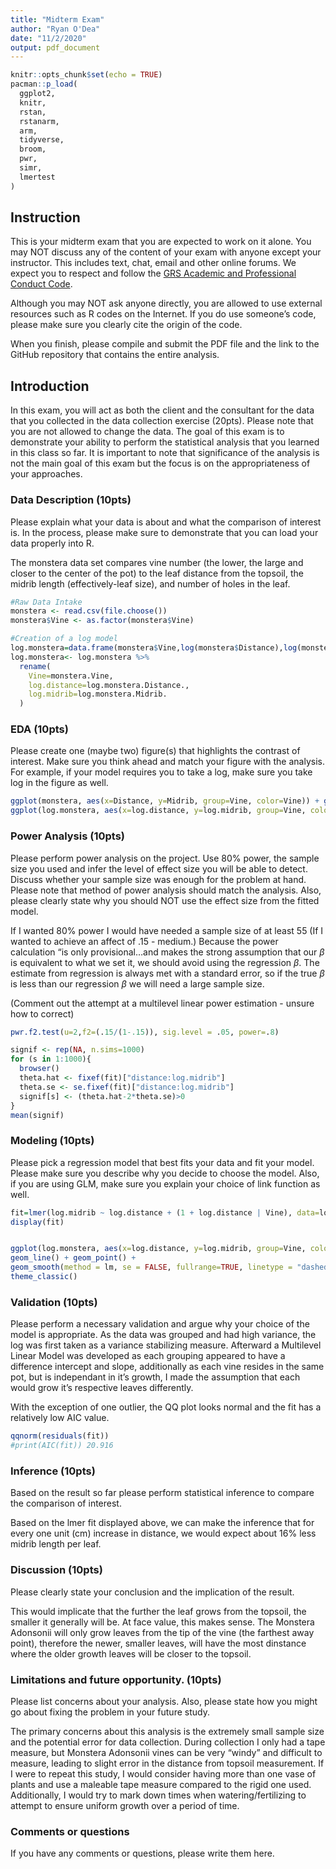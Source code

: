 ```yaml
---
title: "Midterm Exam"
author: "Ryan O'Dea"
date: "11/2/2020"
output: pdf_document
---
```


```r
knitr::opts_chunk$set(echo = TRUE)
pacman::p_load(
  ggplot2,
  knitr,
  rstan,
  rstanarm,
  arm,
  tidyverse,
  broom,
  pwr,
  simr,
  lmertest
)
```

## Instruction

This is your midterm exam that you are expected to work on it alone.  You may NOT  discuss any of the content of your exam with anyone except your instructor. This includes text, chat, email and other online forums.  We expect you to respect and follow the [GRS Academic and Professional Conduct Code](http://www.bu.edu/cas/files/2017/02/GRS-Academic-Conduct-Code-Final.pdf). 

Although you may NOT ask anyone directly, you are allowed to use external resources such as R codes on the Internet.  If you do use someone's code, please make sure you clearly cite the origin of the code.

When you finish, please compile and submit the PDF file and the link to the GitHub repository that contains the entire analysis.


## Introduction

In this exam, you will act as both the client and the consultant for the data that you collected in the data collection exercise (20pts).  Please note that you are not allowed to change the data.  The goal of this exam is to demonstrate your ability to perform the statistical analysis that you learned in this class so far.  It is important to note that significance of the analysis is not the main goal of this exam but the focus is on the appropriateness of your approaches.

### Data Description (10pts)

Please explain what your data is about and what the comparison of interest is.  In the process, please make sure to demonstrate that you can load your data properly into R.

The monstera data set compares vine number (the lower, the large and closer to the center of the pot) to the leaf distance from the topsoil, the midrib length (effectively-leaf size), and number of holes in the leaf.

```r
#Raw Data Intake
monstera <- read.csv(file.choose())
monstera$Vine <- as.factor(monstera$Vine)

#Creation of a log model
log.monstera=data.frame(monstera$Vine,log(monstera$Distance),log(monstera$Midrib))
log.monstera<- log.monstera %>%
  rename(
    Vine=monstera.Vine,
    log.distance=log.monstera.Distance.,
    log.midrib=log.monstera.Midrib.
  )
```

### EDA (10pts)

Please create one (maybe two) figure(s) that highlights the contrast of interest.  Make sure you think ahead and match your figure with the analysis.  For example, if your model requires you to take a log, make sure you take log in the figure as well.

```r
ggplot(monstera, aes(x=Distance, y=Midrib, group=Vine, color=Vine)) + geom_line() + labs(y="Midrib Length (CM)", x="Distance from Topsoil (CM)")
ggplot(log.monstera, aes(x=log.distance, y=log.midrib, group=Vine, color=Vine)) + geom_line() + labs(y="Log Midrib Length (CM)", x=" Log Distance from Topsoil (CM)")
```

### Power Analysis (10pts)

Please perform power analysis on the project.  Use 80% power, the sample size you used and infer the level of effect size you will be able to detect.  Discuss whether your sample size was enough for the problem at hand.  Please note that method of power analysis should match the analysis.  Also, please clearly state why you should NOT use the effect size from the fitted model.

If I wanted 80% power I would have needed a sample size of at least 55 (If I wanted to achieve an affect of .15 - medium.) Because the power calculation "is only provisional...and makes the strong assumption that our $\beta$ is equivalent to what we set it, we should avoid using the regression $\beta$. The estimate from regression is always met with a standard error, so if the true $\beta$ is less than our regression $\beta$ we will need a large sample size.

(Comment out the attempt at a multilevel linear power estimation - unsure how to correct)

```r
pwr.f2.test(u=2,f2=(.15/(1-.15)), sig.level = .05, power=.8)

signif <- rep(NA, n.sims=1000)
for (s in 1:1000){
  browser()
  theta.hat <- fixef(fit)["distance:log.midrib"]
  theta.se <- se.fixef(fit)["distance:log.midrib"]
  signif[s] <- (theta.hat-2*theta.se)>0
}
mean(signif)
```


### Modeling (10pts)

Please pick a regression model that best fits your data and fit your model.  Please make sure you describe why you decide to choose the model. Also, if you are using GLM, make sure you explain your choice of link function as well.
```r
fit=lmer(log.midrib ~ log.distance + (1 + log.distance | Vine), data=log.monstera)
display(fit)


ggplot(log.monstera, aes(x=log.distance, y=log.midrib, group=Vine, color=Vine)) + 
geom_line() + geom_point() +
geom_smooth(method = lm, se = FALSE, fullrange=TRUE, linetype = "dashed") +
theme_classic()
```

### Validation (10pts)

Please perform a necessary validation and argue why your choice of the model is appropriate. 
As the data was grouped and had high variance, the log was first taken as a variance stabilizing measure. Afterward a Multilevel Linear Model was developed as each grouping appeared to have a difference intercept and slope, additionally as each vine resides in the same pot, but is independant in it's growth, I made the assumption that each would grow it's respective leaves differently.

With the exception of one outlier, the QQ plot looks normal and the fit has a relatively low AIC value.

```r
qqnorm(residuals(fit))
#print(AIC(fit)) 20.916
```


### Inference (10pts)

Based on the result so far please perform statistical inference to compare the comparison of interest.

Based on the lmer fit displayed above, we can make the inference that for every one unit (cm) increase in distance, we would expect about 16% less midrib length per leaf.


### Discussion (10pts)

Please clearly state your conclusion and the implication of the result.

This would implicate that the further the leaf grows from the topsoil, the smaller it generally will be. At face value, this makes sense. The Monstera Adonsonii will only grow leaves from the tip of the vine (the farthest away point), therefore the newer, smaller leaves, will have the most dinstance where the older growth leaves will be closer to the topsoil.

### Limitations and future opportunity. (10pts)

Please list concerns about your analysis.  Also, please state how you might go about fixing the problem in your future study.

The primary concerns about this analysis is the extremely small sample size and the potential error for data collection. During collection I only had a tape measure, but Monstera Adonsonii vines can be very "windy" and difficult to measure, leading to slight error in the distance from topsoil measurement.
If I were to repeat this study, I would consider having more than one vase of plants and use a maleable tape measure compared to the rigid one used. Additionally, I would try to mark down times when watering/fertilizing to attempt to ensure uniform growth over a period of time.


### Comments or questions
If you have any comments or questions, please write them here.

